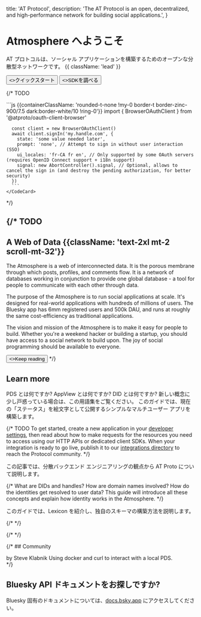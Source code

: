 
  title: 'AT Protocol',
  description:
    'The AT Protocol is an open, decentralized, and high-performance network for building social applications.',
}


<HeroPattern />

# Atmosphere へようこそ

AT プロトコルは、ソーシャル アプリケーションを構築するためのオープンな分散型ネットワークです。 {{ className: 'lead' }}

<div className="not-prose mb-16 mt-6 flex gap-3">
  <Button href="/guides/applications" arrow="right">
    <>クイックスタート</>
  </Button>
  <Button href="/sdks" variant="outline">
    <>SDKを調べる</>
  </Button>
</div>

{/* TODO <Row>
  <Col>
      <Firehose />
  </Col>
  <Col>
    <CodeCard description="Single Sign-On in 5 minutes." href="/todo" icon={UserIcon}>
      ```js {{containerClassName: 'rounded-t-none !my-0 border-t border-zinc-900/7.5 dark:border-white/10 !ring-0'}}
      import { BrowserOAuthClient } from '@atproto/oauth-client-browser'

      const client = new BrowserOAuthClient()
      await client.signIn('my.handle.com', {
        state: 'some value needed later',
        prompt: 'none', // Attempt to sign in without user interaction (SSO)
        ui_locales: 'fr-CA fr en', // Only supported by some OAuth servers (requires OpenID Connect support + i18n support)
        signal: new AbortController().signal, // Optional, allows to cancel the sign in (and destroy the pending authorization, for better security)
      })
      ```
    </CodeCard>
  </Col>
</Row> */}

<Guides lang="ja" />

<Specs lang="ja" />

{/* TODO
---

## A Web of Data {{className: 'text-2xl mt-2 scroll-mt-32'}}

The Atmosphere is a web of interconnected data. It is the porous membrane through which posts, profiles, and comments flow.  It is a network of databases working in conjunction to provide one global database - a tool for people to communicate with each other through data.

The purpose of the Atmosphere is to run social applications at scale. It's designed for real-world applications with hundreds of millions of users. The Bluesky app has 6mm registered users and 500k DAU, and runs at roughly the same cost-efficiency as traditional applications.

The vision and mission of the Atmosphere is to make it easy for people to build. Whether you're a weekend hacker or building a startup, you should have access to a social network to build upon. The joy of social programming should be available to everyone.

<Button href="/quickstart" arrow="right">
  <>Keep reading</>
</Button> */}

## Learn more

<div className="xl:grid grid-cols-2 gap-12 xl:max-w-none border-t border-zinc-900/5 dark:border-zinc-700 pt-10 mt-4">

<ArticleSummary tag="Guide" title="用語集" href="/guides/glossary" >
PDS とは何ですか? AppView とは何ですか? DID とは何ですか? 新しい概念に少し戸惑っている場合は、この用語集をご覧ください。
</ArticleSummary>

<ArticleSummary tag="Guide" title="ATProto での構築の簡単な入門" href="/guides/applications" >
このガイドでは、現在の「ステータス」を絵文字として公開するシンプルなマルチユーザー アプリを構築します。
</ArticleSummary>

{/* TODO <ArticleSummary tag="Article" title="What happens when I like a post?" href="/articles/todo" >
To get started, create a new application in your [developer settings](#), then read about how to make requests for the resources you need to access using our HTTP APIs or dedicated client SDKs. When your integration is ready to go live, publish it to our [integrations directory](#) to reach the Protocol community.
</ArticleSummary> */}

<ArticleSummary tag="Article" title="分散システムエンジニア向け ATProto" href="/articles/atproto-for-distsys-engineers" >
この記事では、分散バックエンド エンジニアリングの観点から AT Proto について説明します。
</ArticleSummary>

{/* <ArticleSummary tag="Guide" title="How do user identities work?" href="/guides/identity" >
What are DIDs and handles? How are domain names involved? How do the identities get resolved to user data? This guide will introduce all these concepts and explain how identity works in the Atmosphere.
</ArticleSummary> */}

<ArticleSummary tag="Guide" title="Lexicon とは何ですか? また、Lexicon を使用してスキーマを作成する方法を教えてください。" href="/guides/lexicon" >
このガイドでは、Lexicon を紹介し、独自のスキーマの構築方法を説明します。
</ArticleSummary>

</div>

<div className="flex flex-col xl:grid grid-cols-3 gap-12 xl:max-w-none border-t border-zinc-900/5 dark:border-zinc-700 pt-10 mt-4">

<ImageCard image={WebWithoutWallsPng} href="https://www.youtube.com/watch?v=F1sJW6nTP6E" title="壁のないウェブ - React Universe 2024 での講演" tag="Talk" description="React Universe Conf 2024 で Dan Abramov が発表した AT プロトコルの紹介" />

<ImageCard image={DotMediaInterviewPng} href="https://flipboard.video/w/ophhJTECuL7fcBNbUitV3q" title="Bluesky の Jay Graber 氏とともに、アイデンティティを再び中心に据える" tag="Interview" description="ジェイ・グレーバー氏とFlipboard CEOのマイク・マッキュー氏による、ソーシャルをWebに近づけることについてのインタビュー。" />

<ImageCard image={WhitepaperPng} href="https://arxiv.org/abs/2402.03239" title="Bluesky と AT プロトコル: 使いやすい分散型ソーシャル メディア" tag="Whitepaper" description="Martin Kleppmann と AT プロトコル チームが執筆したホワイト ペーパー。" />

{/* <ImageCard image={TbdInterviewJpg} href="https://www.youtube.com/live/D5WVK7KfTAk" title="Bluesky の AT プロトコルでソーシャル インターネットを構築する" tag="Interview" description="AT プロトコルの仕組みに関する Dan Abramov 氏と TBD 氏によるインタビュー。このトピックを初めて知る人にとっては素晴らしい入門書です。" /> */}

{/* <ImageCard image={HowDoesBlueskyWorkBlogpostPng} href="https://steveklabnik.com/writing/how-does-bluesky-work/" title="Bluesky はどのように機能しますか?" tag="Community Blogpost" description="Bluesky と ATProto が高レベルでどのように機能するかを説明する Steve Klabnik のブログ投稿。" /> */}

</div>

{/* ## Community

<div className="xl:grid grid-cols-3 gap-12 xl:max-w-none border-t border-zinc-900/5 dark:border-zinc-700 pt-10 mt-4">

<ArticleSummarySmall href="https://steveklabnik.com/writing/how-does-bluesky-work/" title="How does Bluesky work?">
by Steve Klabnik
</ArticleSummarySmall>

<ArticleSummarySmall href="https://bolsonism.blogspot.com/2024/08/local-development-with-at-proto-pds.html" title="Local Development with a PDS">
Using docker and curl to interact with a local PDS.
</ArticleSummarySmall>

</div> */}

## Bluesky API ドキュメントをお探しですか?

Bluesky 固有のドキュメントについては、[docs.bsky.app](https://docs.bsky.app) にアクセスしてください。
